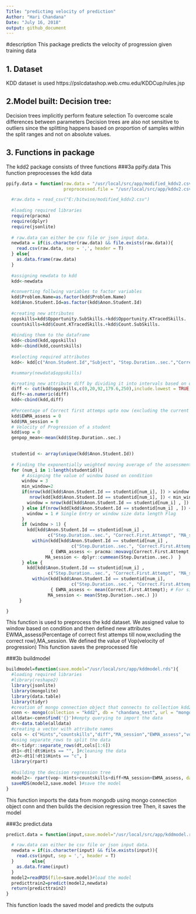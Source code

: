 ---
Title: "predictimg velocity of prediction"
Author: "Hari Chandana"
Date: "July 16, 2018"
output: github_document
---

<!-- README.md is generated from README.Rmd. Please edit that file -->
#description
This package predicts the velocity of progression given training data

## 1. Dataset
KDD dataset is used 
https://pslcdatashop.web.cmu.edu/KDDCup/rules.jsp

## 2.Model built: Decision tree:
Decision trees implicitly perform feature selection
To overcome scale differences between parameters
Decision trees are also not sensitive to outliers since the splitting happens based on proportion of samples within the split ranges and not on absolute values. 

## 3. Functions in package
The kdd2 package consists of three functions
###3a ppify.data
This function preprocesses the kdd data
```{r}

ppify.data = function(raw.data = "/usr/local/src/app/modified_kddv2.csv",
                      preprocessed.file = "/usr/local/src/app/kddv2.csv"){

  #raw.data = read_csv("E:/bitwise/modified_kddv2.csv")
 
  #loading required libraries
  require(pracma)
  require(dplyr)
  require(jsonlite)
  
  # raw.data can either be csv file or json input data.
  newdata = if(is.character(raw.data) && file.exists(raw.data)){
    read.csv(raw.data, sep = ',', header = T)
  }	else{
    as.data.frame(raw.data)
  }
  
  #assigning newdata to kdd
  kdd<-newdata

  #converting follwing variables to factor variables
  kdd$Problem.Name=as.factor(kdd$Problem.Name)
  kdd$Anon.Student.Id=as.factor(kdd$Anon.Student.Id)
  
  #creating new attributes
  oppskills=kdd$Opportunity.SubSkills.+kdd$Opportunity.KTracedSkills.
  countskills=kdd$Count.KTracedSkills.+kdd$Count.SubSkills.
  
  #binding them to the dataframe
  kdd<-cbind(kdd,oppskills)
  kdd<-cbind(kdd,countskills)
  
  #selecting required attributes
  kdd<- kdd[c("Anon.Student.Id","Subject", "Step.Duration..sec.","Correct.First.Attempt","oppskills","countskills","Hints","Problem.View")]

  #summary(newdata$oppskills)

  #creating new attribute diff by dividing it into intervals based on quartile
  diff <- cut(kdd$oppskills,c(0,20,92,179.6,250),include.lowest = TRUE,labels=c("1","2","3","4"))
  diff<-as.numeric(diff)
  kdd<-cbind(kdd,diff)
 
  #Percentage of Correct first attemps upto now (excluding the current row)
  kdd$EWMA_assess = 0 
  kdd$MA_session = 0
  # Velocity of Progression of a student
  kdd$vop = 0
  genpop_mean<-mean(kdd$Step.Duration..sec.)
  

  studentid <- array(unique(kdd$Anon.Student.Id))
  
  # Finding the exponentially weighted moving average of the assessment score
  for (num_i in 1:length(studentid)){
      # Assigning the value of window based on condition
      window = 3
      min_window=2
      if(nrow(kdd[kdd$Anon.Student.Id == studentid[num_i], ]) > window &
         nrow(kdd[kdd$Anon.Student.Id == studentid[num_i], ]) < min_window){
        window = nrow(kdd[kdd$Anon.Student.Id == studentid[num_i] , ])
      } else if(nrow(kdd[kdd$Anon.Student.Id == studentid[num_i] , ]) <= min_window){
        window = 1 # Single Entry or window size data length Flag
      }
      if (window > 1) {
        kdd[kdd$Anon.Student.Id == studentid[num_i] ,
                c("Step.Duration..sec.", "Correct.First.Attempt", "MA_session", "EWMA_assess")] <-
          within(kdd[kdd$Anon.Student.Id == studentid[num_i] ,
                         c("Step.Duration..sec.", "Correct.First.Attempt", "MA_session", "EWMA_assess")],
                 { EWMA_assess <- pracma::movavg(Correct.First.Attempt, window, type='e'); # calculate  EWMA for each row from the past 3 rows
               MA_session <- dplyr::cummean(Step.Duration..sec.)  }    )
      } else {
        kdd[kdd$Anon.Student.Id == studentid[num_i] ,
                c("Step.Duration..sec.", "Correct.First.Attempt", "MA_session", "EWMA_assess")] <-
          within(kdd[kdd$Anon.Student.Id == studentid[num_i],
                         c("Step.Duration..sec.", "Correct.First.Attempt", "MA_session", "EWMA_assess")],
                 { EWMA_assess <- mean(Correct.First.Attempt); # For single entry, we pass them as it is   same as above
                MA_session <- mean(Step.Duration..sec.) })
     }

}


```
This function is used to preprocess the kdd dataset.
We assigned value to window based on condition and then defined new attributes EWMA_assess(Percentage of correct first attemps till now,wxcluding the correct row),MA_session.
We defined the value of Vop(velocity of progression)
This function saves the preprocessed file

###3b buildmodel
```{r}
buildmodel=function(save.model="/usr/local/src/app/kddmodel.rds"){
  #loading required libraries
  #library(reshape2)
  library(jsonlite)
  library(mongolite)
  library(data.table)
  library(tidyr)
  #creation of mongo connection object that connects to collection kdd2 in database chandana_test
  conn <- mongo(collection = "kdd2", db = "chandana_test", url = "mongodb://admin:bitwise2017@13.78.179.80:27017/admin",verbose = TRUE)
  alldata<-conn$find('{}')#empty querying to import the data 
  dt<-data.table(alldata)
  #creating a vector with attribute names
  cols <- c("Hints","countskills","diff","MA_session","EWMA_assess","vop")
  #using separate_rows to split the data
  dt<-tidyr::separate_rows(dt,cols[1:6])
  dt1<-dt[!dt$Hints == "", ]#cleaning the data
  dt2<-dt1[!dt1$Hints == "c", ]
  library(rpart)
  
  #building the decision regression tree
  model2<- rpart(vop~ Hints+countskills+diff+MA_session+EWMA_assess, data = dt2,method = "anova")
  saveRDS(model2,save.model )#save the model
}

```
This function imports the data from mongodb using mongo connection object conn and then builds the decision regression tree
Then, it saves the model

###3c predict.data
```{r}

predict.data = function(input,save.model="/usr/local/src/app/kddmodel.rds"){

  # raw.data can either be csv file or json input data.
  newdata = if(is.character(input) && file.exists(input)){
    read.csv(input, sep = ',', header = T)
  }       else{
    as.data.frame(input)
  }
  model2=readRDS(file=save.model)#load the model
  predicttrain2=predict(model2,newdata)
  return(predicttrain2)
}

```
This function loads the saved model and predicts the outputs
